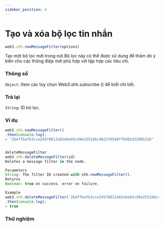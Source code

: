 ```yaml
---
sidebar_position: 4
---
```


# Tạo và xóa bộ lọc tin nhắn
```javascript
web3.shh.newMessageFilter(options)
```
Tạo một bộ lọc mới trong nút.Bộ lọc này có thể được sử dụng để thăm dò ý kiến cho các thông điệp mới phù hợp với tập hợp các tiêu chí.

### Thông số
`Object`: Xem các tùy chọn Web3.shh.subscribe () để biết chi tiết.
### Trả lại
`String`: ID bộ lọc.

### Ví dụ
```javascript
web3.shh.newMessageFilter()
.then(console.log);
> "2b47fbafb3cce24570812a82e6e93cd9e2551bbc4823f6548ff0d82d2206b326"


deleteMessageFilter
web3.shh.deleteMessageFilter(id)
Deletes a message filter in the node.

Parameters
String: The filter ID created with shh.newMessageFilter().
Returns
Boolean: true on success, error on failure.

Example
web3.shh.deleteMessageFilter('2b47fbafb3cce24570812a82e6e93cd9e2551bbc4823f6548ff0d82d2206b326')
.then(console.log);
> true
```
### Thử nghiệm
<MessageFilter/>